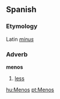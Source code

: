 ==Spanish==
===Etymology===
Latin ''[[minus]]''

===Adverb===
'''menos'''
# [[less]]

[[hu:Menos]]
[[pt:Menos]]